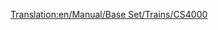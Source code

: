 [[Translation:en/Manual/Base Set/Trains/CS4000]]
{{es/Manual/Base Set/Trains/Trenes|Imagen=[[File:en/Manual/Base Set/Trains/Cs4000.png]]
|Nombre=CS4000
|Precio=53.906 € (26.953 £)
|Velocidad=96 km/h (60 mph)
|Peso=150 t
|Potencia=4.000 CV (2.984 kW)
|Coste-anual=5.912 € (2.956 £)
|Diseño=1962
|Duración=20
|Capacidad=--
|Descripción=Todavía no hay una descripción disponible sobre esta máquina de tren. Si usted sabe algo acerca de este tren, no dude en editar esta página y añadirla. 
|Vida-real=La «CS4000» se parece a la «[https://www.wikipedia.org/wiki/Krauss-Maffei ML 4000 C'C' Krauss-Maffei ML-4000]». CS es la abreviatura de [https://www.wikipedia.org/wiki/es:Chris Sawyer Chris Sawyer].
}}
